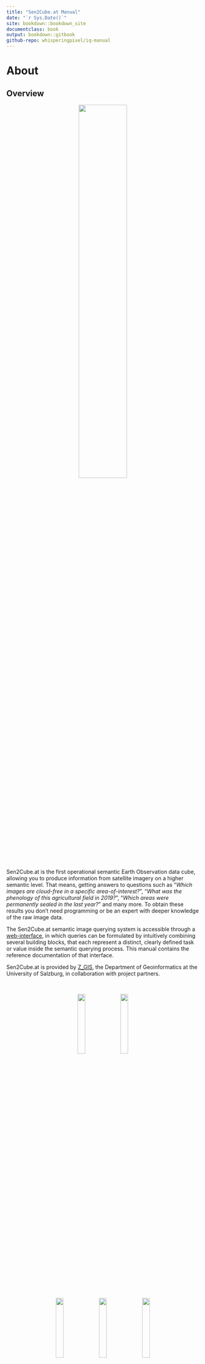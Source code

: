 ```yaml
---
title: "Sen2Cube.at Manual"
date: "`r Sys.Date()`"
site: bookdown::bookdown_site
documentclass: book
output: bookdown::gitbook
github-repo: whisperingpixel/iq-manual
---
```


# About

## Overview
<center>
![](img/logo_b.png){width=50%}
</center>

&nbsp;

Sen2Cube.at is the first operational semantic Earth Observation data cube, allowing you to produce information from satellite imagery on a higher semantic level. That means, getting answers to questions such as "*Which images are cloud-free in a specific area-of-interest?*", "*What was the phenology of this agricultural field in 2019?*", "*Which areas were permanently sealed in the last year?*" and many more. To obtain these results you don't need programming or be an expert with deeper knowledge of the raw image data.

The Sen2Cube.at semantic image querying system is accessible through a [web-interface](https://demo.sen2cube.at/app), in which queries can be formulated by intuitively combining several building blocks, that each represent a distinct, clearly defined task or value inside the semantic querying process. This manual contains the reference documentation of that interface.

Sen2Cube.at is provided by [Z_GIS](https://www.zgis.at/), the Department of Geoinformatics at the University of Salzburg, in collaboration with project partners.

&nbsp;

<center>
[![](img/unisbg.png){width=20%}](https://www.uni-salzburg.at/) &nbsp; [![](img/zgis.png){width=20%}](https://www.zgis.at/)

[![](img/ama.png){width=20%}](https://www.ama.at/) &nbsp; [![](img/spase.png){width=20%}](https://www.spatial-services.com/) &nbsp; [![](img/zamg.png){width=20%}](https://www.zamg.ac.at/)
</center>

&nbsp;

The product is developed with support by the Austrian Research Promotion Agency (FFG) under the Austrian Space Application Programme (ASAP 14) within the project Sen2Cube.at (project no.: 866016).

&nbsp;

<center>
[![](img/ffg.png){width=20%}](https://www.ffg.at/)
</center>

## Use cases

Sen2Cube.at is designed as a general-purpose Earth observation expert system to support and facilitate a great variety of use-cases. The ones listed here are selected as introduction.

### Semantic content-based image retrieval

A common task is to use the Sen2Cube.at system for a content-based search of suitable images, e.g., images which are cloud-free in a certain area.

For example, consider you are interested in the phenology and cloud-free observations of this agricultural field. While the acquisition in general was quite cloudy on 21st of October 2018, the observations of this particular field are perfectly valid and useful

<center>
![Why we need SCBIR](img/scbir-example-1.png){width=100%}
</center>

However, if you search for images using image-wide cloud statistics in common image databases, this image will never be returned. In contrast, the Sen2Cube.at system allows to specify an area-of-interest and a cloud filter that will be evaluated only for this area. Subsequently, you receive better information about which images can be used or not.

<center>
![SCBIR in Sen2Cube.at](img/scbir-example-2.png){width=100%}
</center>

```block
Why don't you try it out on your own? After reading the "Getting started" chapter, come back here and use the "SCBIR - Cloud" model, [this area of interest](https://demo.sen2cube.at/ows/000/?service=WFS&version=1.1.0&request=GetFeature&outputFormat=application/json&srsname=EPSG:4326&typename=inspire_feldstuecke_2019&Filter=%3CFilter%3E%3CPropertyIsEqualTo%3E%3CPropertyName%3EFS_KENNUNG%3C/PropertyName%3E%3CLiteral%3E79707084%3C/Literal%3E%3C/PropertyIsEqualTo%3E%3C/Filter%3E)
and October 2018 as time interval.
```

### Cloud-free composite

In most applications for Earth observation of land, clouds are considered as noise. One approach that is feasible in many situations is to create a cloud-free composite, i.e., an artificial image where cloud-free pixels are selected and stitched together using some rules. Since a basic interpretation of the observations are already available in Sen2Cube.at, a cloud-free composite based on pre-selecting valid observations is possible. This example is an artificial image of Vienna cloud-free during Summer 2018:


<center>
![Cloud-free Vienna](img/cloud-free-composite-1.png){width=100%}
</center>

```block
You may notice that the extent is cropped to the borders of Vienna: You don't have to digitize your area-of-interest manually. Every valid GeoJSON can be input, even if it is located online. Here, the borders are directly downloaded as [OGC Web Feature Service](https://data.wien.gv.at/daten/geo?service=WFS&request=GetFeature&version=1.1.0&typeName=ogdwien:LANDESGRENZEOGD&srsName=EPSG:4326&outputFormat=json) from the [Open Data Portal of Vienna](https://www.data.gv.at/katalog/dataset/86c29af5-c52c-423d-8764-82c1bb037936).
```

The Stubaital during spring reveals that there is still snow on the higher elevated areas. 

<center>
![Cloud-free Stubaital](img/cloud-free-composite-2.png){width=100%}
</center>

A cloud-free composite of observations from spring is not useful for your application? No problem - chose any other time interval. You don't need to rely on pre-manufactured cloud-free composites. In Sen2Cube.at, you can configure these parameters and produce ad-hoc cloud-free composites from an area of interest and a time interval you are interested in.

```block
The result of every inference is available as OGC Web Map Service - you can simply add them in your GIS.
<center>
![Cloud-free Stubaital in a GIS](img/cloud-free-composite-3.png){width=100%}
</center>
```


### Time series

The continuous observation with acquisition frequencies of a few days allow to extract relevant patterns based on (long) time series of a selected variable. For example, by using the appearance of "greenness" of the observatons as variable, it is possible to trace back the land use change of this area where an industrial/commercial building was constructed on a meadow.

<center>
![Construction of a building](img/time-series-example-1.png){width=100%}
</center>

You can see how in the first year of operational Sentinel-2 image acquisition the temporal pattern indicates the yearly cycle of vegetation on northern hemisphere, while after the construction and opening of the building in May 2018 the temporal pattern changed completely. The remaining variations are due to noise and perhaps smaller patches of grass in between of the buildings.


Using the same greenness variable applied to agricultural fields may reveal changes in crop types or agricultural use. In this example, the use of one agricultural field changed between 2018 and 2019. While you can identify two main peaks in the years until (and including) 2018, there is only one peak in 2019 and 2020.

<center>
![Agriculture](img/time-series-example-2.png){width=100%}
</center>

<!--
### Area-based statistics

In cases when defined geographic regions area already available you may want to augment their attribute table with aggregated Earth-observation-based information. For example: What's Viennas 'greenest' district?

-->

### Spatially disaggregated information

**Surface water**

Some borders that are defined in (vector) databases of geographical objects indicate only one or an aggregated state. One example are water bodies. While they are represented as stable with a clearly defined border, they undergo many changes over time. Spatially disaggregated information from Earth observation data allows to investigate these with unprecedented spatio-temporal detail. Earth observations of one year covering parts of the Lake of Constance allows to investigate the dynamics of the Rhine River and the Bregenzerach reveal more details than the simple polygon in the geographical database

<center>
![Lake of Constance](img/spatial-information-3.png){width=100%}

</center>

<center>
![Salzburg lakes](img/spatial-information-4.png){width=100%}

</center>

Another use case of spatially disaggregated information is to detect missing geographical objects in databases. For example, the dam "Donaukraftwerk Melk" is not yet present in the geographical database

<center>
![Dam is missing in geographical database](img/spatial-information-1.png){width=100%}
</center>

However, it is already clearly visible in the Earth-observation-based information.

<center>
![Dam is missing in geographical database](img/spatial-information-2.png){width=100%}
</center>

**Urban green areas**

Other geographical phenomena and objects might be spatially arranged within a region. For example, take the green areas within Vienna, which are an important contribution to well-being of humans and animals and are able to cool down the city in summer. We will again use the official borders as distributed by the Open Data Platform. The result map shows the percentage of valid observations (i.e. observations that are not cloud) that are associated with a vegetation type for the specified timespan.

<center>
![Viennas green areas](img/spatial-information-5.png){width=100%}
</center>

Further re-use of the results is also possible. For example, the color ramp produces a nice visual output, but it might be more useful to apply a threshold and finally delineate areas that might be considered stable vegetation or green spaces.

<center>
![Viennas green areas](img/spatial-information-6.png){width=100%}
</center>

### Next steps and how to start

```block
The Sen2Cube.at system was not explicitly designed for any of these use-cases. All of them were created using the same, generic semantic enrichment and generic building blocks of the semantic query language to construct the different queries for each example. Still, it is not necessary to do any programming - you don't have to trade-of between the need of programming or flexibility of the software.
```

Make yourself familiar with the [Semantic Enrichment](#enrichment) of Earth observation data and then proceed with the [Getting Started](#start) section.